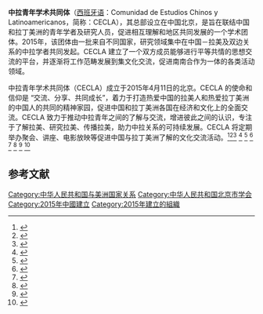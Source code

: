 '''中拉青年学术共同体'''（[[西班牙语|西班牙语]]：Comunidad de Estudios Chinos y Latinoamericanos，简称：CECLA），其总部设立在中国北京，是旨在联结中国和拉丁美洲的青年学者及研究人员，促进相互理解和地区共同发展的一个学术团体。2015年，该团体由一批来自不同国家，研究领域集中在中国－拉美及双边关系的中拉学者共同发起。CECLA 建立了一个双方成员能够进行平等共情的思想交流的平台，并逐渐将工作范畴发展到集文化交流，促进南南合作为一体的各类活动领域。

中拉青年学术共同体（CECLA）成立于2015年4月11日的北京。CECLA 的使命和信仰是 “交流、分享、共同成长”，着力于打造热爱中国的拉美人和热爱拉丁美洲的中国人的共同的精神家园，促进中国和拉丁美洲各国在经济和文化上的全面交流。CECLA 致力于推动中拉青年之间的了解与交流，增进彼此之间的认识，专注于了解拉美、研究拉美、传播拉美，助力中拉关系的可持续发展。CECLA 将定期举办聚会、讲座、电影放映等促进中国与拉丁美洲了解的文化交流活动。<ref>{{Cite web |url=http://www.cecla.org/ |title=存档副本 |access-date=2020-07-13 |archive-url=https://web.archive.org/web/20191225134410/http://www.cecla.org/ |archive-date=2019-12-25 |dead-url=yes }}</ref><ref>{{cite web |url=http://www.dfdaily.com/html/150/2015/4/17/1260666.shtml |title=存档副本 |accessdate=2015-06-14 |deadurl=yes |archiveurl=https://web.archive.org/web/20150614231707/http://www.dfdaily.com/html/150/2015/4/17/1260666.shtml |archivedate=2015-06-14 }}</ref><ref>{{Cite web |url=http://www.thepaper.cn/newsDetail_forward_1321393 |title=存档副本 |accessdate=2015-06-14 |archive-date=2015-06-15 |archive-url=https://web.archive.org/web/20150615024215/http://www.thepaper.cn/newsDetail_forward_1321393 |dead-url=no }}</ref>
<ref>{{Cite web |url=http://www.thepaper.cn/newsDetail_forward_1326570 |title=存档副本 |accessdate=2015-06-14 |archive-date=2015-06-15 |archive-url=https://web.archive.org/web/20150615044503/http://www.thepaper.cn/newsDetail_forward_1326570 |dead-url=no }}</ref>
<ref>{{Cite web |url=http://world.people.com.cn/n/2015/0427/c1002-26908993.html |title=存档副本 |accessdate=2015-06-14 |archive-date=2015-06-16 |archive-url=https://web.archive.org/web/20150616092458/http://world.people.com.cn/n/2015/0427/c1002-26908993.html |dead-url=no }}</ref>
<ref>{{Cite web |url=http://portuguese.people.com.cn/n/2015/0427/c310816-8884272.html |title=存档副本 |accessdate=2015-06-14 |archive-date=2015-06-16 |archive-url=https://web.archive.org/web/20150616093904/http://portuguese.people.com.cn/n/2015/0427/c310816-8884272.html |dead-url=no }}</ref>
<ref>{{Cite web |url=http://portuguese.cri.cn/721/2015/05/04/1s199391.htm |title=存档副本 |accessdate=2015-06-14 |archive-date=2015-06-15 |archive-url=https://web.archive.org/web/20150615113653/http://portuguese.cri.cn/721/2015/05/04/1s199391.htm |dead-url=no }}</ref>
<ref>{{Cite web |url=http://news.china.com.cn/txt/2015-05/14/content_35573750.htm |title=存档副本 |accessdate=2015-06-14 |archive-date=2015-06-15 |archive-url=https://web.archive.org/web/20150615110207/http://news.china.com.cn/txt/2015-05/14/content_35573750.htm |dead-url=no }}</ref>
<ref>{{Cite web |url=http://espanol.cntv.cn/2015/06/09/VIDE1433811123876717.shtml |title=存档副本 |access-date=2015-06-14 |archive-url=https://web.archive.org/web/20150616071803/http://espanol.cntv.cn/2015/06/09/VIDE1433811123876717.shtml |archive-date=2015-06-16 |dead-url=yes }}</ref>
<ref>{{Cite web |url=http://espanol.cri.cn/821/2015/06/09/1s352191.htm |title=存档副本 |accessdate=2015-06-14 |archive-date=2015-06-15 |archive-url=https://web.archive.org/web/20150615110204/http://espanol.cri.cn/821/2015/06/09/1s352191.htm |dead-url=no }}</ref>

== 参考文献 ==
{{Reflist|2}}

[[Category:中华人民共和国与美洲国家关系|Category:中华人民共和国与美洲国家关系]]
[[Category:中华人民共和国北京市学会|Category:中华人民共和国北京市学会]]
[[Category:2015年中國建立|Category:2015年中國建立]]
[[Category:2015年建立的組織|Category:2015年建立的組織]]